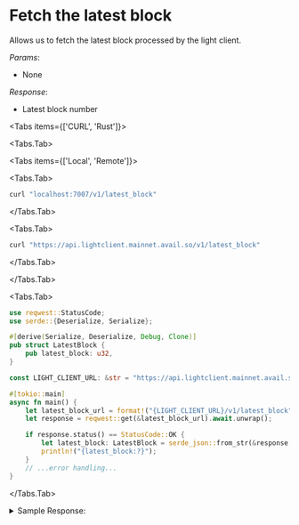 
# Fetch the latest block

Allows us to fetch the latest block processed by the light client.

*Params*:
- None

*Response*:
- Latest block number

<Tabs items={['CURL', 'Rust']}>

<Tabs.Tab>

<Tabs items={['Local', 'Remote']}>

<Tabs.Tab>
```sh
curl "localhost:7007/v1/latest_block"
```
</Tabs.Tab>

<Tabs.Tab>
```sh
curl "https://api.lightclient.mainnet.avail.so/v1/latest_block"
```
</Tabs.Tab>
</Tabs>

</Tabs.Tab>

<Tabs.Tab>

```rust
use reqwest::StatusCode;
use serde::{Deserialize, Serialize};

#[derive(Serialize, Deserialize, Debug, Clone)]
pub struct LatestBlock {
    pub latest_block: u32,
}

const LIGHT_CLIENT_URL: &str = "https://api.lightclient.mainnet.avail.so";

#[tokio::main]
async fn main() {
    let latest_block_url = format!("{LIGHT_CLIENT_URL}/v1/latest_block");
    let response = reqwest::get(&latest_block_url).await.unwrap();

    if response.status() == StatusCode::OK {
        let latest_block: LatestBlock = serde_json::from_str(&response.text().await.unwrap()).unwrap();
        println!("{latest_block:?}");
    }
    // ...error handling...
}
```
</Tabs.Tab>
</Tabs>

<details className="border p-3 rounded-md bg-[#EFF6FF] ">
<summary> Sample Response:</summary>
```json
{
    "latest_block":154477
}
```
</details>
